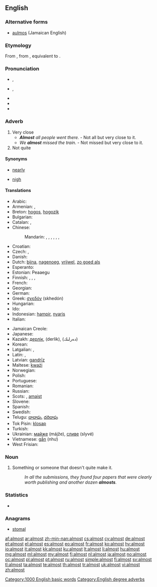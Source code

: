 {{slim-wikipedia|dab=almost (disambiguation)|almost}}
==English==

===Alternative forms===
* [[aulmos]] (Jamaican English)

===Etymology===
From {{etyl|enm}}, from {{etyl|ang|en}} {{term|eallmæst|eallmǣst|sc=Latinx|nearly all, almost, for the most part|lang=ang}}, equivalent to {{prefix|al|alt1=all-|most|lang=-}}.

===Pronunciation===
* {{a|UK}} {{IPA|/ɔːlˈməʊst/|/ˈɔːl.məʊst/}}, {{X-SAMPA|/"O:l.m@Ust/|/O:l"m@Ust/}}
* {{a|US}} {{IPA|/ˈɔl.moʊst/|/ˈɑɫ.moʊst/}}, {{X-SAMPA|/"Ol.moUst/}}
* {{audio|en-us-inlandnorth-almost.ogg|Audio (US-Inland North)}}
* {{audio|en-us-almost.ogg|Audio (US)}}
* {{hyphenation|al|most}}

===Adverb===
{{en-adv|-}}

# Very close
#* '''''Almost''' all people went there.'' - Not all but very close to it.
#* ''We '''almost''' missed the train.'' - Not missed but very close to it.
# Not quite

====Synonyms====
* {{sense|very close, not quite}} [[nearly]]
* {{sense|very close}} [[nigh]]

====Translations====
{{trans-top|very close to}}
* Arabic: {{t|ar|تقريباً|tr=taqriiban}}
* Armenian: {{t-|hy|համարյա|tr=hamarya}}, {{t-|hy|գրեթե|tr=gret'e}}
* Breton: [[hogos]], [[hogozik]]
* Bulgarian: {{t+|bg|почти}}
* Catalan: {{t|ca|gairebé}}, {{t|ca|quasi}}
* Chinese:
*: Mandarin: {{t-|cmn|幾乎|sc=Hani}}, {{t-|cmn|几乎|tr=jīhū|sc=Hani}}, {{t-|cmn|差點|sc=Hani}}, {{t-|cmn|差点|tr=chàdiǎn|sc=Hani}}, {{t|cmn|差一點|sc=Hani}}, {{t|cmn|差一点|tr=chāyīdiǎn|sc=Hani}}, {{t-|cmn|差不多|tr=chàbuduō|sc=Hani}}
* Croatian: {{t|hr|skoro}}
* Czech: {{t-|cs|skoro}}, {{t+|cs|téměř}}
* Danish: {{t-|da|næsten}}
* Dutch: [[bijna]], [[nagenoeg]], [[vrijwel]], [[zo goed als]]
* Esperanto: {{t-|eo|preskaŭ|xs=Esperanto}}
* Estonian: Peaaegu
* Finnish: {{t+|fi|lähes}}, {{t+|fi|melkein}}, {{t+|fi|miltei}}, {{t+|fi|liki}}
* French: {{t+|fr|presque}}
* Georgian: {{t|ka|თითქმის|sc=Geor}}
* German: {{t+|de|fast}}
* Greek: [[σχεδόν]] (skhedón)
* Hungarian: {{t|hu|majdnem}}
* Ido: {{t+|io|preske|xs=Ido}}
* Indonesian: [[hampir]], [[nyaris]]
* Italian: {{t+|it|quasi}}
{{trans-mid}}
* Jamaican Creole: {{tø|jam|aalmos}}
* Japanese: {{t+|ja|ほとんど|tr=hotondo}}
* Kazakh: [[дерлік]], (derlik), (دەرلىك)
* Korean: {{t+|ko|거의|sc=Hang}}
* Latgalian: {{tø|ltg|kuoni}}, {{tø|ltg|gondreiž}}
* Latin: {{t-|la|paene}}, {{t-|la|fere}}
* Latvian: [[gandrīz]]
* Maltese: [[kważi]]
* Norwegian: {{t-|no|nesten}}
* Polish: {{t+|pl|prawie}}
* Portuguese: {{t+|pt|quase}}
* Romanian: {{t+|ro|aproape}}
* Russian: {{t+|ru|почти|tr=počtí}}
* Scots: {{t|sco|awmaist}}, [[amaist]]
* Slovene: {{t+|sl|skoraj}}
* Spanish: {{t+|es|casi}}
* Swedish: {{t+|sv|nästan}}
* Telugu: [[దాదాపు]], [[దరిదాపు]]
* Tok Pisin: [[klosap]]
* Turkish: {{t|tr|neredeyse}}
* Ukrainian: [[майже]] (májže), [[сливе]] (slyvé)
* Vietnamese: [[gần]] (như)
* West Frisian: {{t-|fy|hast|xs=West Frisian}}
{{trans-bottom}}

===Noun===
{{en-noun}}

# {{informal}} Something or someone that doesn't quite make it.
#: ''In all the submissions, they found four papers that were clearly worth publishing and another dozen '''almosts'''.''

===Statistics===
* {{rank|gave|asked|soon|216|almost|thou|full|country}}

===Anagrams===
* [[stomal#English|stomal]]

[[Category:1000 English basic words]]
[[Category:English degree adverbs]]

[[af:almost]]
[[ar:almost]]
[[zh-min-nan:almost]]
[[cs:almost]]
[[cy:almost]]
[[de:almost]]
[[et:almost]]
[[el:almost]]
[[es:almost]]
[[eo:almost]]
[[fr:almost]]
[[ko:almost]]
[[hy:almost]]
[[io:almost]]
[[it:almost]]
[[kk:almost]]
[[ku:almost]]
[[lt:almost]]
[[li:almost]]
[[hu:almost]]
[[mg:almost]]
[[ml:almost]]
[[my:almost]]
[[fj:almost]]
[[nl:almost]]
[[ja:almost]]
[[no:almost]]
[[oc:almost]]
[[pl:almost]]
[[pt:almost]]
[[ru:almost]]
[[simple:almost]]
[[fi:almost]]
[[sv:almost]]
[[tl:almost]]
[[ta:almost]]
[[te:almost]]
[[th:almost]]
[[tr:almost]]
[[uk:almost]]
[[vi:almost]]
[[zh:almost]]